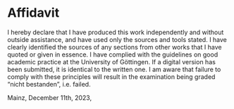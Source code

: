 # Affidavit {.unlisted .unnumbered}

I hereby declare that I have produced this work independently and without outside assistance, and have used only the sources and tools stated.
I have clearly identified the sources of any sections from other works that I have quoted or given in essence.
I have complied with the guidelines on good academic practice at the University of Göttingen.
If a digital version has been submitted, it is identical to the written one.
I am aware that failure to comply with these principles will result in the examination being graded “nicht bestanden”, i.e. failed.

Mainz, December 11th, 2023,

\vspace{25mm}
\begin{tabular}{@{}p{3in}@{}}
\hrulefill \\
Sebastian Lorek
\end{tabular}
